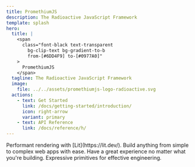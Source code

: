 ```yaml
---
title: PromethiumJS
description: The Radioactive JavaScript Framework
template: splash
hero:
  title: |
    <span
      class="font-black text-transparent
        bg-clip-text bg-gradient-to-b
        from-[#6DD4F9] to-[#0977A0]"
    >
      PromethiumJS
    </span>
  tagline: The Radioactive JavaScript Framework
  image:
    file: ../../assets/promethiumjs-logo-radioactive.svg
  actions:
    - text: Get Started
      link: /docs/getting-started/introduction/
      icon: right-arrow
      variant: primary
    - text: API Reference
      link: /docs/reference/h/
---
```



<CardGrid stagger>
  <Card title="Efficient" class="rounded-lg">
    Performant rendering with [Lit](https://lit.dev/).
  </Card>
  <Card title="Ergonomic">
    Build anything from simple to complex web apps with ease.
  </Card>
  <Card title="Enjoyable">
    Have a great experience no matter what you're building.
  </Card>
  <Card title="Eloquent">Expressive primitives for effective engineering.</Card>
</CardGrid>
